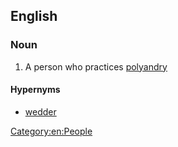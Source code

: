 ==English==

===Noun===
{{en-noun}}

# A person who practices [[polyandry]]

====Hypernyms====
* [[wedder]]

[[Category:en:People]]